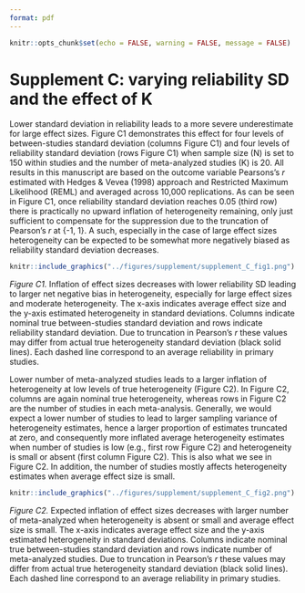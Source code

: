 ```yaml
---
format: pdf
---
```


```r
knitr::opts_chunk$set(echo = FALSE, warning = FALSE, message = FALSE)
```

# Supplement C: varying reliability SD and the effect of K

Lower standard deviation in reliability leads to a more severe underestimate for large effect sizes. Figure C1 demonstrates this effect for four levels of between-studies standard deviation (columns Figure C1) and four levels of reliability standard deviation (rows Figure C1) when sample size (N) is set to 150 within studies and the number of meta-analyzed studies (K) is 20. All results in this manuscript are based on the outcome variable Pearsons's $r$ estimated with Hedges & Vevea (1998) approach and Restricted Maximum Likelihood (REML) and averaged across 10,000 replications. As can be seen in Figure C1, once reliability standard deviation reaches 0.05 (third row) there is practically no upward inflation of heterogeneity remaining, only just sufficient to compensate for the suppression due to the truncation of Pearson's $r$ at {-1, 1}. A such, especially in the case of large effect sizes heterogeneity can be expected to be somewhat more negatively biased as reliability standard deviation decreases.

```r
knitr::include_graphics("../figures/supplement/supplement_C_fig1.png")
```

_Figure C1._ Inflation of effect sizes decreases with lower reliability SD leading to larger net negative bias in heterogeneity, especially for large effect sizes and moderate heterogeneity. The x-axis indicates average effect size and the y-axis estimated heterogeneity in standard deviations. Columns indicate nominal true between-studies standard deviation and rows indicate reliability standard deviation. Due to truncation in Pearson's $r$ these values may differ from actual true heterogeneity standard deviation (black solid lines). Each dashed line correspond to an average reliability in primary studies.


Lower number of meta-analyzed studies leads to a larger inflation of heterogeneity at low levels of true heterogeneity (Figure C2). In Figure C2, columns are again nominal true heterogeneity, whereas rows in Figure C2 are the number of studies in each meta-analysis. Generally, we would expect a lower number of studies to lead to larger sampling variance of heterogeneity estimates, hence a larger proportion of estimates truncated at zero, and consequently more inflated average heterogeneity estimates when number of studies is low (e.g., first row Figure C2) and heterogeneity is small or absent (first column Figure C2). This is also what we see in Figure C2. In addition, the number of studies mostly affects heterogeneity estimates when average effect size is small.

```r
knitr::include_graphics("../figures/supplement/supplement_C_fig2.png")
```

_Figure C2._ Expected inflation of effect sizes decreases with larger number of meta-analyzed when heterogeneity is absent or small and average effect size is small. The x-axis indicates average effect size and the y-axis estimated heterogeneity in standard deviations. Columns indicate nominal true between-studies standard deviation and rows indicate number of meta-analyzed studies. Due to truncation in Pearson's $r$ these values may differ from actual true heterogeneity standard deviation (black solid lines). Each dashed line correspond to an average reliability in primary studies.
